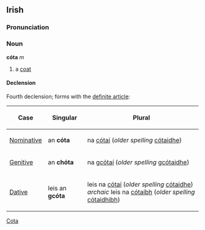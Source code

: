 ==Irish==
===Pronunciation===
{{IPA|[koːtə]}}
===Noun===
'''cóta''' ''m''
#a [[coat]]

====Declension====
Fourth declension; forms with the [[definite article]]:
{|{{prettytable100}}
!Case
!Singular
!Plural
|-
| [[Nominative]]
| an '''cóta'''
| na [[cótaí]] (''older spelling'' [[cótaidhe]])
|-
| [[Genitive]]
| an '''chóta'''
| na g[[cótaí]] (''older spelling'' g[[cótaidhe]])
|-
| [[Dative]]
| leis an '''gcóta'''
| leis na [[cótaí]] (''older spelling'' [[cótaidhe]])<br>''archaic'' leis na [[cótaíbh]] (''older spelling'' [[cótaidhibh]])
|}

[[Category:Irish language|Cota]]
